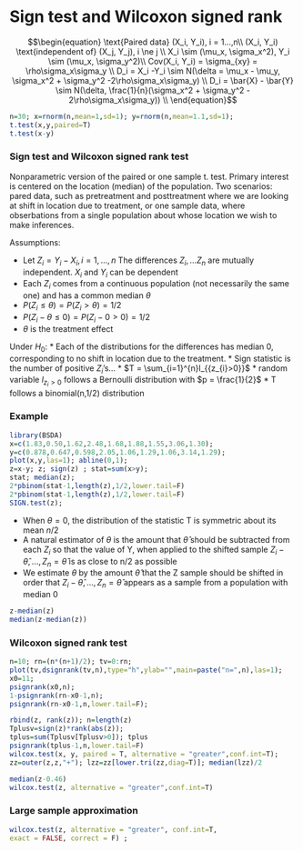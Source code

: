 # Sign test and Wilcoxon signed rank


$$\begin{equation}
\text{Paired data} (X_i, Y_i), i = 1...,n\\
(X_i, Y_i) \text{independent of} (X_j, Y_j), i \ne j \\
X_i \sim (\mu_x, \sigma_x^2), Y_i \sim (\mu_x, \sigma_y^2)\\
Cov(X_i, Y_i) = \sigma_{xy} = \rho\sigma_x\sigma_y \\
D_i = X_i -Y_i \sim N(\delta = \mu_x - \mu_y, \sigma_x^2 + \sigma_y^2 -2\rho\sigma_x\sigma_y) \\ 
D_i = \bar{X} - \bar{Y} \sim N(\delta, \frac{1}{n}(\sigma_x^2 + \sigma_y^2 - 2\rho\sigma_x\sigma_y)) \\ 
\end{equation}$$
```r

n=30; x=rnorm(n,mean=1,sd=1); y=rnorm(n,mean=1.1,sd=1);
t.test(x,y,paired=T)
t.test(x-y)
```



### Sign test and Wilcoxon signed rank test

Nonparametric version of the paired or one sample t. test. Primary interest is centered on the location (median) of the population. Two scenarios: pared data, such as pretreatment and posttreatment where we are looking at shift in location due to treatment, or one sample data, where obserbations from a single population about whose location we wish to make inferences.

Assumptions:

* Let $Z_i = Y_i - X_i, i =1,...,n$ The differences $Z_i,...Z_n$ are mutually independent. $X_i$ and $Y_i$ can be dependent
* Each $Z_i$ comes from a continuous population (not necessarily the same one) and has a common median $\theta$
* $P(Z_i \le \theta) = P(Z_i > \theta) = 1/2$
* $P(Z_i - \theta \le 0) = P(Z_i -0 > 0) = 1/2$
* $\theta$ is the treatment effect

Under $H_0$:
* Each of the distributions for the differences has median 0, corresponding to no shift in location due to the treatment. 
* Sign statistic is the number of positive $Z_i$'s...
* $T = \sum_{i=1}^{n}l_{{z_{i}>0}}$
* random variable $l_{{z_{i}>0}}$ follows a Bernoulli distribution with $p = \frac{1}{2}$
* T follows a binomial(n,1/2) distribution


### Example

```r

library(BSDA)
x=c(1.83,0.50,1.62,2.48,1.68,1.88,1.55,3.06,1.30);
y=c(0.878,0.647,0.598,2.05,1.06,1.29,1.06,3.14,1.29);
plot(x,y,las=1); abline(0,1);
z=x-y; z; sign(z) ; stat=sum(x>y);
stat; median(z);
2*pbinom(stat-1,length(z),1/2,lower.tail=F)
2*pbinom(stat-1,length(z),1/2,lower.tail=F)
SIGN.test(z);
```
* When $\theta = 0$, the distribution of the statistic T is symmetric about its mean $n/2$
* A natural estimator of $\theta$ is the amount that $\hat\theta$ should be subtracted from each $Z_i$ so that the value of Y, when applied to the shifted sample $Z_i - \hat\theta, ..., Z_n = \hat\theta$ is as close to n/2 as possible
* We estimate $\theta$ by the amount $\hat\theta$ that the Z sample should be shifted in order that $Z_i - \hat\theta, ..., Z_n = \hat\theta$ appears as a sample from a population with median 0

```r
z-median(z)
median(z-median(z))
```



### Wilcoxon signed rank test

```r
n=10; rn=(n*(n+1)/2); tv=0:rn;
plot(tv,dsignrank(tv,n),type="h",ylab="",main=paste("n=",n),las=1);
x0=11;
psignrank(x0,n);
1-psignrank(rn-x0-1,n);
psignrank(rn-x0-1,n,lower.tail=F);
```



```r
rbind(z, rank(z)); n=length(z)
Tplusv=sign(z)*rank(abs(z));
tplus=sum(Tplusv[Tplusv>0]); tplus
psignrank(tplus-1,n,lower.tail=F)
wilcox.test(x, y, paired = T, alternative = "greater",conf.int=T);
zz=outer(z,z,"+"); lzz=zz[lower.tri(zz,diag=T)]; median(lzz)/2

median(z-0.46)
wilcox.test(z, alternative = "greater",conf.int=T)
```



### Large sample approximation

```r
wilcox.test(z, alternative = "greater", conf.int=T,
exact = FALSE, correct = F) ;
```


